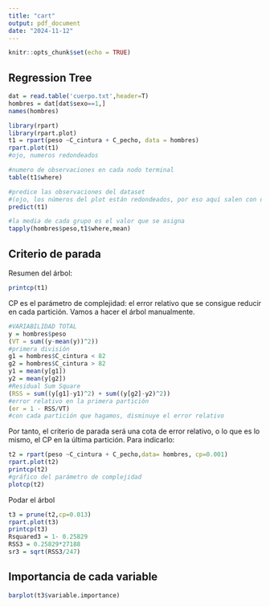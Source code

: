 ```yaml
---
title: "cart"
output: pdf_document
date: "2024-11-12"
---
```


```r
knitr::opts_chunk$set(echo = TRUE)
```

## Regression Tree

```r
dat = read.table('cuerpo.txt',header=T)
hombres = dat[dat$sexo==1,]
names(hombres)
```

```r
library(rpart)
library(rpart.plot)
t1 = rpart(peso ~C_cintura + C_pecho, data = hombres)
rpart.plot(t1)
#ojo, numeros redondeados
```

```r
#numero de observaciones en cada nodo terminal
table(t1$where)
```

```r
#predice las observaciones del dataset 
#(ojo, los números del plot están redondeados, por eso aquí salen con decimales)
predict(t1)
```

```r
#la media de cada grupo es el valor que se asigna
tapply(hombres$peso,t1$where,mean)
```

## Criterio de parada

Resumen del árbol:

```r
printcp(t1)
```

CP es el parámetro de complejidad: el error relativo que se consigue reducir en cada partición. Vamos a hacer el árbol manualmente.

```r
#VARIABILIDAD TOTAL
y = hombres$peso
(VT = sum((y-mean(y))^2))
#primera división
g1 = hombres$C_cintura < 82
g2 = hombres$C_cintura > 82
y1 = mean(y[g1])
y2 = mean(y[g2])
#Residual Sum Square
(RSS = sum((y[g1]-y1)^2) + sum((y[g2]-y2)^2))
#error relativo en la primera partición
(er = 1 - RSS/VT)
#con cada partición que hagamos, disminuye el error relativo
```

Por tanto, el criterio de parada será una cota de error relativo, o lo que es lo mismo, el CP en la última partición. Para indicarlo:

```r
t2 = rpart(peso ~C_cintura + C_pecho,data= hombres, cp=0.001)
rpart.plot(t2)
printcp(t2)
#gráfico del parámetro de complejidad
plotcp(t2)
```

Podar el árbol

```r
t3 = prune(t2,cp=0.013)
rpart.plot(t3)
printcp(t3)
Rsquared3 = 1- 0.25829
RSS3 = 0.25829*27188
sr3 = sqrt(RSS3/247)
```

## Importancia de cada variable

```r
barplot(t3$variable.importance)
```

